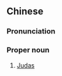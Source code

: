 {{also|犹大}}
==Chinese==
{{zh-forms|s=犹大|gloss=-}}

===Pronunciation===
{{zh-pron
|m=Yóudà
|c=jau4 daai6
|h=pfs=Yù-thai
|md=Iù-dâi
|mn=Iû-tāi
|cat=pn
}}

===Proper noun===
{{zh-proper noun}}

# [[Judas]] {{gloss|one of the Apostles}}

{{zh-cat|Religion}}